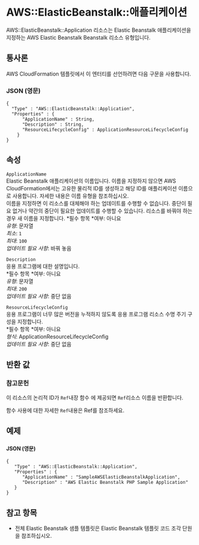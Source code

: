 # AWS::ElasticBeanstalk::애플리케이션

AWS::ElasticBeanstalk::Application 리소스는 Elastic Beanstalk 애플리케이션을 지정하는 AWS Elastic Beanstalk Beanstalk 리소스 유형입니다.

## 통사론

AWS CloudFormation 템플릿에서 이 엔터티를 선언하려면 다음 구문을 사용합니다.

### JSON (영문)

```
{
  "Type" : "AWS::ElasticBeanstalk::Application",
  "Properties" : {
      "ApplicationName" : String,
      "Description" : String,
      "ResourceLifecycleConfig" : ApplicationResourceLifecycleConfig
    }
}
```

## 속성

`ApplicationName`  
Elastic Beanstalk 애플리케이션의 이름입니다. 이름을 지정하지 않으면 AWS CloudFormation에서는 고유한 물리적 ID를 생성하고 해당 ID를 애플리케이션 이름으로 사용합니다. 자세한 내용은 이름 유형을 참조하십시오.  
이름을 지정하면 이 리소스를 대체해야 하는 업데이트를 수행할 수 없습니다. 중단이 필요 없거나 약간의 중단이 필요한 업데이트를 수행할 수 있습니다. 리소스를 바꿔야 하는 경우 새 이름을 지정합니다.
*필수 항목 *여부: 아니요  
_유형_: 문자열  
_최소_: `1`  
_최대_: `100`  
_업데이트 필요 사항_: 바꿔 놓음

`Description`  
응용 프로그램에 대한 설명입니다.  
*필수 항목 *여부: 아니요  
_유형_: 문자열  
_최대_: `200`  
_업데이트 필요 사항_: 중단 없음

`ResourceLifecycleConfig`  
응용 프로그램이 너무 많은 버전을 누적하지 않도록 응용 프로그램 리소스 수명 주기 구성을 지정합니다.  
*필수 항목 *여부: 아니요  
_형식_: ApplicationResourceLifecycleConfig  
_업데이트 필요 사항_: 중단 없음

## 반환 값

### 참고문헌

이 리소스의 논리적 ID가 `Ref`내장 함수 에 제공되면 `Ref`리소스 이름을 반환합니다.

함수 사용에 대한 자세한 `Ref`내용은 Ref를 참조하세요.

## 예제

###

#### JSON (영문)

```
{
   "Type" : "AWS::ElasticBeanstalk::Application",
   "Properties" : {
      "ApplicationName" : "SampleAWSElasticBeanstalkApplication",
      "Description" : "AWS Elastic Beanstalk PHP Sample Application"
   }
}
```

## 참고 항목

- 전체 Elastic Beanstalk 샘플 템플릿은 Elastic Beanstalk 템플릿 코드 조각 단원을 참조하십시오.
